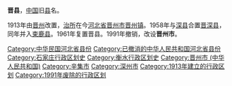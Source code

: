 '''晋县'''，[[中国|中国]]旧[[县|县]]名。

1913年由[[晋州_(元朝)|晋州]]改置，[[治所|治所]]在今[[河北省|河北省]][[晋州市|晋州市]][[晋州镇|晋州镇]]。1958年与[[深县|深县]]合置[[晋深县|晋深县]]，同年并入[[束鹿县|束鹿县]]。1961年复置晋县。1991年撤销，改设'''晋州市'''。 

{{河北行政区划小作品}}
{{DEFAULTSORT:J}}
[[Category:中华民国河北省县份|Category:中华民国河北省县份]]
[[Category:已撤消的中华人民共和国河北省县份|Category:已撤消的中华人民共和国河北省县份]]
[[Category:石家庄行政区划史|Category:石家庄行政区划史]]
[[Category:衡水行政区划史|Category:衡水行政区划史]]
[[Category:晋州市_(中华人民共和国)|Category:晋州市 (中华人民共和国)]]
[[Category:辛集市|Category:辛集市]]
[[Category:深州市|Category:深州市]]
[[Category:1913年建立的行政区划|Category:1913年建立的行政区划]]
[[Category:1991年废除的行政区划|Category:1991年废除的行政区划]]
